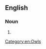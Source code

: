 {{also|eagle owl}}

==English==

===Noun===
{{en-noun}}

# {{alternative form of|en|eagle owl}}

[[Category:en:Owls]]